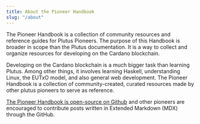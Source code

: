 ```yaml
---
title: About the Pioneer Handbook
slug: "/about"
---
```


The Pioneer Handbook is a collection of community resources and reference guides for Plutus Pioneers. The purpose of this Handbook is broader in scope than the Plutus documentation. It is a way to collect and organize resources for developing on the Cardano blockchain.

Developing on the Cardano blockchain is a much bigger task than learning Plutus. Among other things, it involves learning Haskell, understanding Linux, the EUTxO model, and also general web development. The Pioneer Handbook is a collection of community-created, curated resources made by other plutus pioneers to serve as reference.

[The Pioneer Handbook is open-source on Github](https://github.com/thakkery/pioneer-handbook) and other pioneers are encouraged to contribute posts written in Extended Markdown (MDX) through the GitHub.
